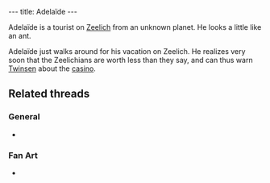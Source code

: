 ---
title: Adelaïde
---

{{twinsunica import}}{{Infobox Character
 |image=Adelaïde.jpg
 |race=creature|label=ant
 |gender=male
 |size=small
 |age=adult
 |magical=no
 |lba1=
 |lba2=yes
 |alignment=neutral
 |occupation=
 |requires=
 |amount=
 |fam1=
 |fam2=
 |planet=
 |island=
 |building=
}}

Adelaïde is a tourist on [[Zeelich]] from an unknown planet. He looks a little like an ant.

Adelaïde just walks around for his vacation on Zeelich. He realizes very soon that the Zeelichians are worth less than they say, and can thus warn [[Twinsen]] about the [[casino]].

==Related threads==
===General===
* {{thread|id=2803|title=Red planet?}}

===Fan Art===
* {{post|id=112171|title=Lba3}}

<!-- remove these category links when they're all automated by categorizers...
[[Category:Unknown Species]]
[[Category:Male characters]]
[[Category:Small characters]]
[[Category:Adult characters]]
[[Category:Otringal inhabitants]]
[[Category:Neutral]] -->